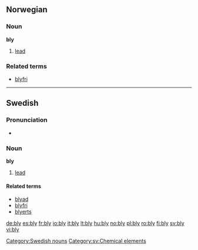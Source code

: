 ==Norwegian==

===Noun===
'''bly'''

# [[lead]]

===Related terms===
* [[blyfri]]

----

==Swedish==

===Pronunciation===
*{{audio|Sv-bly.ogg|audio}}

===Noun===
'''bly'''

# [[lead]]

====Related terms====
*[[blyad]]
*[[blyfri]]
*[[blyerts]]

[[Category:Swedish nouns]]
[[Category:sv:Chemical elements]]

[[de:bly]]
[[es:bly]]
[[fr:bly]]
[[io:bly]]
[[it:bly]]
[[lt:bly]]
[[hu:bly]]
[[no:bly]]
[[pl:bly]]
[[ro:bly]]
[[fi:bly]]
[[sv:bly]]
[[vi:bly]]